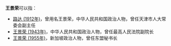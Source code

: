'''王景荣'''可以指：
* [[路达_(1912年)|路达 (1912年)]]，曾用名王景荣，中华人民共和国政治人物，曾任天津市人大常委会副主任
* [[王景荣_(1943年)|王景荣 (1943年)]]，中华人民共和国政治人物，曾任最高人民法院副院长
* [[王景荣_(1955年)|王景荣 (1955年)]]，新加坡政治人物，曾任东盟秘书长

{{disambig|J|Cat=三字王姓人名消歧义}}